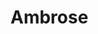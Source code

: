 
# Ambrose

<ProjectDetails
  region="Reach"
  house="House Ambrose"
  type="Castle"
  status="In Progress"
  warp="/warp ambrose"
  projectLead="an_escaped_duck"
  dateStarted="September 6, 2018"
  dateCompleted="Invalid Date"
/>

